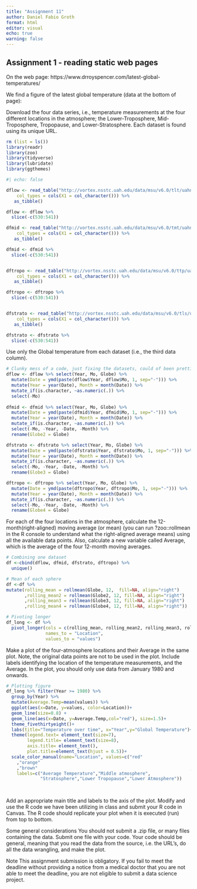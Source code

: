 ```yaml
---
title: "Assignment 11"
author: Daniel Fabio Groth
format: html
editor: visual
echo: true
warning: false
---
```


## Assignment 1 - reading static web pages

On the web page: https://www.drroyspencer.com/latest-global-temperatures/

We find a figure of the latest global temperature (data at the bottom of page):

Download the four data series, i.e., temperature measurements at the four different locations in the atmosphere; the Lower-Troposphere, Mid-Troposphere, Tropopause, and Lower-Stratosphere. Each dataset is found using its unique URL.

```r
rm (list = ls())
library(readr)
library(zoo)
library(tidyverse)
library(lubridate)
library(ggthemes)
```

```r
#| echo: false

dflow <- read_table("http://vortex.nsstc.uah.edu/data/msu/v6.0/tlt/uahncdc_lt_6.0.txt", 
    col_types = cols(X1 = col_character())) %>%
   as_tibble()

dflow <- dflow %>%
  slice(-c(530:541))

dfmid <- read_table("http://vortex.nsstc.uah.edu/data/msu/v6.0/tmt/uahncdc_mt_6.0.txt", 
    col_types = cols(X1 = col_character())) %>%
   as_tibble()

dfmid <- dfmid %>%
  slice(-c(530:541))


dftropo <- read_table("http://vortex.nsstc.uah.edu/data/msu/v6.0/ttp/uahncdc_tp_6.0.txt", 
    col_types = cols(X1 = col_character())) %>%
   as_tibble()

dftropo <- dftropo %>%
  slice(-c(530:541))


dfstrato <- read_table("http://vortex.nsstc.uah.edu/data/msu/v6.0/tls/uahncdc_ls_6.0.txt", 
    col_types = cols(X1 = col_character())) %>%
   as_tibble()

dfstrato <- dfstrato %>%
  slice(-c(530:541))
```

Use only the Global temperature from each dataset (i.e., the third data column).

```r

# Clunky mess of a code, just fixing the datasets, could of been prettier
dflow <- dflow %>% select(Year, Mo, Globe) %>% 
  mutate(Date = ymd(paste(dflow$Year, dflow$Mo, 1, sep="-"))) %>% 
  mutate(Year = year(Date), Month = month(Date)) %>%
  mutate_if(is.character, ~as.numeric(.)) %>%
  select(-Mo)
  
dfmid <- dfmid %>% select(Year, Mo, Globe) %>% 
  mutate(Date = ymd(paste(dfmid$Year, dfmid$Mo, 1, sep="-"))) %>% 
  mutate(Year = year(Date), Month = month(Date)) %>%
  mutate_if(is.character, ~as.numeric(.)) %>%
  select(-Mo, -Year, -Date, -Month) %>%
  rename(Globe2 = Globe)

dfstrato <- dfstrato %>% select(Year, Mo, Globe) %>% 
  mutate(Date = ymd(paste(dfstrato$Year, dfstrato$Mo, 1, sep="-"))) %>% 
  mutate(Year = year(Date), Month = month(Date)) %>%
  mutate_if(is.character, ~as.numeric(.)) %>%
  select(-Mo, -Year, -Date, -Month) %>%
  rename(Globe3 = Globe)

dftropo <- dftropo %>% select(Year, Mo, Globe) %>% 
  mutate(Date = ymd(paste(dftropo$Year, dftropo$Mo, 1, sep="-"))) %>% 
  mutate(Year = year(Date), Month = month(Date)) %>%
  mutate_if(is.character, ~as.numeric(.)) %>%
  select(-Mo, -Year, -Date, -Month) %>%
  rename(Globe4 = Globe)
```

For each of the four locations in the atmosphere, calculate the 12-month(right-aligned) moving average (or mean) (you can run ?zoo::rollmean in the R console to understand what the right-aligned average means) using all the available data points. Also, calculate a new variable called Average, which is the average of the four 12-month moving averages.

```r
# Combining one dataset
df <-cbind(dflow, dfmid, dfstrato, dftropo) %>%
  unique()

# Mean of each sphere
df <-df %>%
mutate(rolling_mean = rollmean(Globe, 12,  fill=NA, align="right")
       ,rolling_mean2 = rollmean(Globe2, 12, fill=NA, align="right")
       ,rolling_mean3 = rollmean(Globe3, 12, fill=NA, align="right")
       ,rolling_mean4 = rollmean(Globe4, 12, fill=NA, align="right"))
```

```r
# Pivoting longer
df_long <- df %>%
  pivot_longer(cols = c(rolling_mean, rolling_mean2, rolling_mean3, rolling_mean4), 
               names_to = "Location", 
               values_to = "values")
```

Make a plot of the four-atmosphere locations and their Average in the same plot. Note, the original data points are not to be used in the plot. Include labels identifying the location of the temperature measurements, and the Average. In the plot, you should only use data from January 1980 and onwards.

```r
# Plotting figure
df_long %>% filter(Year >= 1980) %>% 
  group_by(Year) %>% 
  mutate(Average.Temp=mean(values)) %>%
  ggplot(aes(x=Date, y=values, color=Location))+ 
  geom_line(size=0.8) +
  geom_line(aes(x=Date, y=Average.Temp,col="red"), size=1.5)+
  theme_fivethirtyeight()+
  labs(title="Temperature over time", x="Year",y="Global Temperature")+
  theme(legend.text= element_text(size=7),
        legend.title= element_text(size=8),
        axis.title= element_text(),
        plot.title=element_text(hjust = 0.5))+
  scale_color_manual(name="Location", values=c("red"
    ,"orange"
    ,"brown"                                                          ,"cornflowerblue","turquoise"), 
    labels=c("Average Temperature","Middle atmosphere",
             "Stratosphere","Lower Tropopause","Lower Atmosphere"))

  
```

Add an appropriate main title and labels to the axis of the plot. Modify and use the R code we have been utilizing in class and submit your R code in Canvas. The R code should replicate your plot when it is executed (run) from top to bottom.

Some general considerations You should not submit a .zip file, or many files containing the data. Submit one file with your code. Your code should be general, meaning that you read the data from the source, i.e. the URL's, do all the data wrangling, and make the plot.

Note This assignment submission is obligatory. If you fail to meet the deadline without providing a notice from a medical doctor that you are not able to meet the deadline, you are not eligible to submit a data science project.
